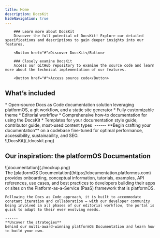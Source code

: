```yaml
---
title: Home
description: DocsKit
hideNavigation: true
---
```



<Hero />

<Grid>
  <Card variant="gradient" hoverable shadow bgImage={bgImage1}>

        ### Learn more about DocsKit 
        Discover the full potential of DocsKit! Explore our detailed specifications and descriptions to gain deeper insights into our features.
        
        <Button href="#">Discover DocsKit</Button>
  </Card>
  <Card variant="highlighted" hoverable shadow bgImage={bgImage2}>

        ### Closely examine DocsKit
        Access our GitHub repository to examine the source code and learn more about the technical implementation of our features. 

        <Button href="#">Access source code</Button>
  </Card>
</Grid>
  
<div style={{paddingTop: '96px'}} />

## What’s included

<Grid>
  <div className="styled-list">
    * Open-source Docs as Code documentation solution leveraging platformOS, a git workflow, and a static site generator
    * Fully customizable theme 
    * Editorial workflow 
    * Comprehensive how-to documentation for using the DocsKit
    * Templates for your documentation style guide, contributor guide, most-used content types 
    ------
    **Begin crafting your documentation**  
    on a codebase fine-tuned for optimal performance, accessibility, sustainability, and SEO.
  </div>
  ![DocsKit](./docskit.png)
</Grid>

<div style={{paddingTop: '96px'}} />

## Our inspiration: the platformOS Documentation

<Grid>
  ![documentation](./mockup.png)
  <div>
    The [platformOS Documentation](https://documentation.platformos.com) provides onboarding, conceptual information, tutorials, examples, API references, use cases, and best practices to developers building their apps or sites on the Platform-as-a-Service (PaaS) framework that is platformOS. 

    Following the Docs as Code approach, it is built to accommodate constant iteration and collaboration — with our developer community being involved in all phases of our editorial workflow, the portal is quick to adapt to their ever evolving needs. 
  
    ------
    **Uncover the strategies**  
    behind our multi-award-winning platformOS Documentation and learn how to build your own. 
  
  </div>
</Grid>

<div style={{paddingTop: '96px'}} />

<Awards />

